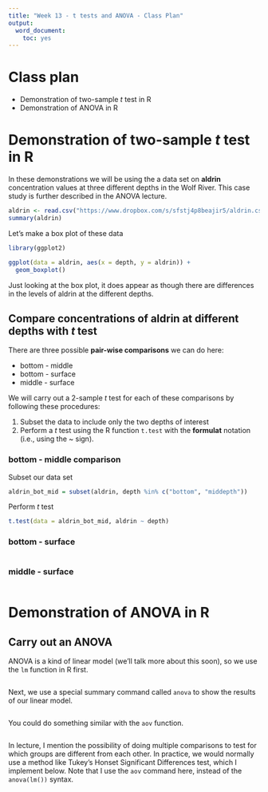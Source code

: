 ```yaml
---
title: "Week 13 - t tests and ANOVA - Class Plan"
output:
  word_document:
    toc: yes
---
```


# Class plan

* Demonstration of two-sample *t* test in R
* Demonstration of ANOVA in R

# Demonstration of two-sample *t* test in R

In these demonstrations we will be using the a data set on **aldrin** concentration values at three different depths in the Wolf River.
This case study is further described in the ANOVA lecture.

```r
aldrin <- read.csv("https://www.dropbox.com/s/sfstj4p8beajir5/aldrin.csv?dl=1")
summary(aldrin)

```

Let's make a box plot of these data

```r
library(ggplot2)

ggplot(data = aldrin, aes(x = depth, y = aldrin)) +
  geom_boxplot()
```

Just looking at the box plot, it does appear as though there are differences in the levels of aldrin at the different depths.

## Compare concentrations of aldrin at different depths with *t* test

There are three possible **pair-wise comparisons** we can do here:

* bottom - middle
* bottom - surface
* middle - surface


We will carry out a 2-sample *t* test for each of these comparisons by following these procedures:

1. Subset the data to include only the two depths of interest
2. Perform a *t* test using the R function `t.test` with the **formulat** notation (i.e., using the ~ sign).

### bottom - middle comparison

Subset our data set

```r
aldrin_bot_mid = subset(aldrin, depth %in% c("bottom", "middepth"))
```

Perform *t* test

```r
t.test(data = aldrin_bot_mid, aldrin ~ depth)
```

### bottom - surface


```r


```


### middle - surface

```r


```

# Demonstration of ANOVA in R

## Carry out an ANOVA

ANOVA is a kind of linear model (we'll talk more about this soon), so we use the `lm` function in R first.

```r

```

Next, we use a special summary command called `anova` to show the results of our linear model.

```r

```

You could do something similar with the `aov` function. 

```r


```



In lecture, I mention the possibility of doing multiple comparisons to test for which groups are different from each other.
In practice, we would normally use a method like Tukey's Honset Significant Differences test, which I implement below. Note that I use the `aov` command here, instead of the `anova(lm())` syntax. 

```r

```

